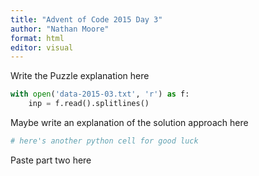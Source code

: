 ```yaml
---
title: "Advent of Code 2015 Day 3"
author: "Nathan Moore"
format: html
editor: visual
---
```


Write the Puzzle explanation here

```python

with open('data-2015-03.txt', 'r') as f:
    inp = f.read().splitlines()

```

Maybe write an explanation of the solution approach here

```python
# here's another python cell for good luck

```

Paste part two here

